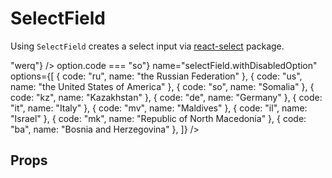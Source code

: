 
<Meta title="SelectField" />

# SelectField

Using `SelectField` creates a select input via [react-select](https://react-select.com/) package.

<Canvas>
  <Story name="Simple">
    <Field
      component={SelectField}
      name="selectField.simple"
      options={[
        { code: "ru", name: "the Russian Federation" },
        { code: "us", name: "the United States of America" },
        { code: "so", name: "Somalia" },
        { code: "kz", name: "Kazakhstan" },
        { code: "de", name: "Germany" },
        { code: "it", name: "Italy" },
        { code: "mv", name: "Maldives" },
        { code: "il", name: "Israel" },
        { code: "mk", name: "Republic of North Macedonia" },
        { code: "ba", name: "Bosnia and Herzegovina" },
      ]}
      validate={() => "werq"}
    />
  </Story>
</Canvas>

<Canvas>
  <Story name="Multi with max items provided">
    <Field
      component={SelectField}
      isMulti
      maxItems={5}
      name="selectField.multiWithMaxItems"
      options={[
        { code: "ru", name: "the Russian Federation" },
        { code: "us", name: "the United States of America" },
        { code: "so", name: "Somalia" },
        { code: "kz", name: "Kazakhstan" },
        { code: "de", name: "Germany" },
        { code: "it", name: "Italy" },
        { code: "mv", name: "Maldives" },
        { code: "il", name: "Israel" },
        { code: "mk", name: "Republic of North Macedonia" },
        { code: "ba", name: "Bosnia and Herzegovina" },
      ]}
    />
  </Story>
</Canvas>

<Canvas>
  <Story name="With disabled option">
    <Field
      component={SelectField}
      isOptionDisabled={(option) => option.code === "so"}
      name="selectField.withDisabledOption"
      options={[
        { code: "ru", name: "the Russian Federation" },
        { code: "us", name: "the United States of America" },
        { code: "so", name: "Somalia" },
        { code: "kz", name: "Kazakhstan" },
        { code: "de", name: "Germany" },
        { code: "it", name: "Italy" },
        { code: "mv", name: "Maldives" },
        { code: "il", name: "Israel" },
        { code: "mk", name: "Republic of North Macedonia" },
        { code: "ba", name: "Bosnia and Herzegovina" },
      ]}
    />
  </Story>
</Canvas>

## Props

<ArgsTable of={SelectField} />
